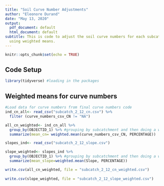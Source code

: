 ```yaml
---
title: "Soil Curve Number Adjustments"
author: "Eleonore Durand"
date: "May 13, 2020"
output:
  pdf_document: default
  html_document: default
subtitle: This is code to adjust the soil curve numbers for each subcatchment in Wailupe
  using weighted means.
---
```


```r
knitr::opts_chunk$set(echo = TRUE)
```

## Code Setup
```r
library(tidyverse) #loading in the packages
```

## Weighted means for curve numbers
```r
#Load data for curve numbers from final curve numbers code
ind_cn_all<- read_csv("subcatch_2_12_cn.csv") %>% 
  filter (curve_numbers_csv_CN != "NA") 

all_cn_weighted<- ind_cn_all %>% 
  group_by(OBJECTID_1) %>% #grouping by subcatchment and then doing a weighted mean
  summarize(mean_cn= weighted.mean(curve_numbers_csv_CN, PERCENTAGE))

slopes_ind<- read_csv("subcatch_2_12_slope.csv")

slope_weighted<- slopes_ind %>% 
  group_by(OBJECTID_1) %>% #grouping by subcatchment and then doing a weighted mean
  summarize(mean_slope=weighted.mean(Slope, PERCENTAGE))

write.csv(all_cn_weighted, file = "subcatch_2_12_cn_weighted.csv")
  
write.csv(slope_weighted, file = "subcatch_2_12_slope_weighted.csv")


```

